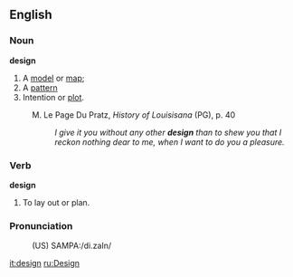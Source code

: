 ==English==
===Noun===

'''design'''
# A [[model]] or [[map]];
# A [[pattern]]
# Intention or [[plot]].
:M. Le Page Du Pratz, <i>History of Louisisana</i> (PG), p. 40
:: <i>I give it you without any other <b>design</b> than to shew you that I reckon nothing dear to me, when I want to do you a pleasure.</i>

===Verb===
'''design'''
# To lay out or plan.

===Pronunciation===
:(US) SAMPA:/di.zaIn/

[[it:design]]
[[ru:Design]]